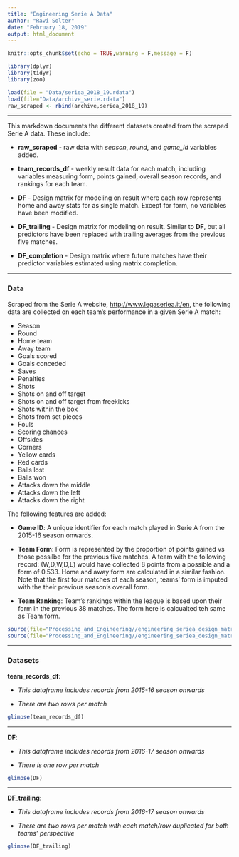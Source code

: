 ```yaml
---
title: "Engineering Serie A Data"
author: "Ravi Solter"
date: "February 18, 2019"
output: html_document
---
```


```r
knitr::opts_chunk$set(echo = TRUE,warning = F,message = F)

library(dplyr)
library(tidyr)
library(zoo)

load(file = "Data/seriea_2018_19.rdata")
load(file="Data/archive_serie.rdata")
raw_scraped <- rbind(archive,seriea_2018_19)

```

****

This markdown documents the different datasets created from the scraped Serie A data. These include:

- **raw_scraped** - raw data with *season*, *round*, and *game_id* variables added.

- **team_records_df** - weekly result data for each match, including variables measuring form, points gained, overall season records, and rankings for each team. 

- **DF** - Design matrix for modeling on result where each row represents home and away stats for as single match. Except for form, no variables have been modified.

- **DF_trailing** - Design matrix for modeling on result. Similar to **DF**, but all predictors have been replaced with trailing averages from the previous five matches.

- **DF_completion** - Design matrix where future matches have their predictor variables estimated using matrix completion.


****

### Data

Scraped from the Serie A website, [http://www.legaseriea.it/en](http://www.legaseriea.it/en), the following data are collected on each team's performance in a given Serie A match:

- Season 
- Round
- Home team
- Away team
- Goals scored
- Goals conceded
- Saves
- Penalties
- Shots
- Shots on and off target
- Shots on and off target from freekicks
- Shots within the box
- Shots from set pieces
- Fouls
- Scoring chances
- Offsides
- Corners
- Yellow cards
- Red cards
- Balls lost
- Balls won
- Attacks down the middle
- Attacks down the left
- Attacks down the right

The following features are added:

- **Game ID**: A unique identifier for each match played in Serie A from the 2015-16 season onwards.

- **Team Form**: Form is represented by the proportion of points gained vs those possilbe for the previous five matches. A team with the following record: (W,D,W,D,L) would have collected 8 points from a possible and a form of 0.533. Home and away form are calculated in a similar fashion. Note that the first four matches of each season, teams' form is imputed with the their previous season's overall form.

- **Team Ranking**: Team's rankings within the league is based upon their form in the previous 38 matches. The form here is calcualted teh same as Team form.


```r
source(file="Processing_and_Engineering//engineering_seriea_design_matrix.R")
source(file="Processing_and_Engineering//engineering_seriea_design_matrix trailing.R")

```

****

### Datasets



**team_records_df**:

- *This dataframe includes records from 2015-16 season onwards*

- *There are two rows per match*


```r
glimpse(team_records_df)
```

****

**DF**:

- *This dataframe includes records from 2016-17 season onwards*

- *There is one row per match*

```r
glimpse(DF)
```


****
**DF_trailing**:

- *This dataframe includes records from 2016-17 season onwards*

- *There are two rows per match with each match/row duplicated for both teams' perspective*

```r
glimpse(DF_trailing)
```

